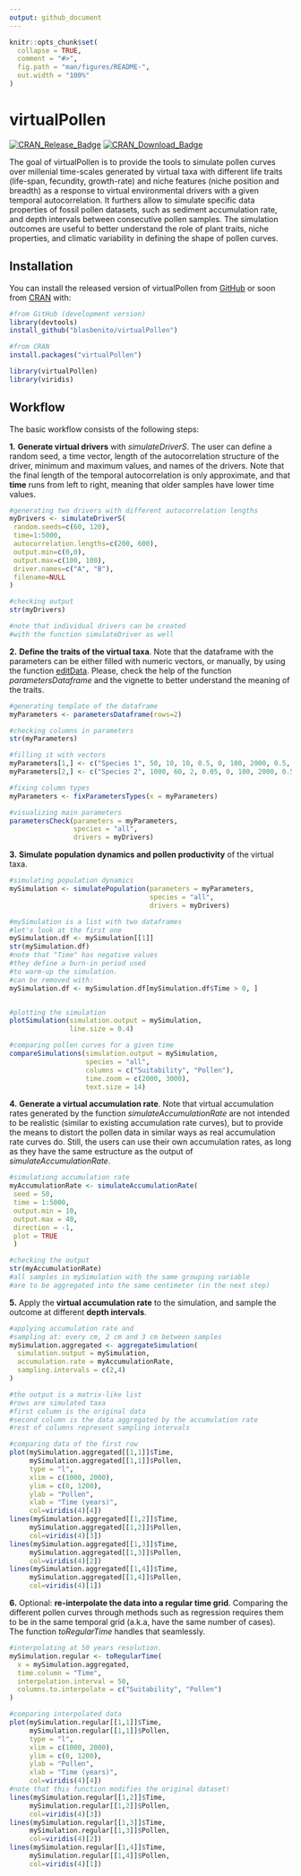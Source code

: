 ```yaml
---
output: github_document
---
```


<!-- README.md is generated from README.Rmd. Please edit that file -->

```r
knitr::opts_chunk$set(
  collapse = TRUE,
  comment = "#>",
  fig.path = "man/figures/README-",
  out.width = "100%"
)
```

# virtualPollen

[![CRAN_Release_Badge](http://www.r-pkg.org/badges/version-ago/virtualPollen)](https://CRAN.R-project.org/package=virtualPollen)
[![CRAN_Download_Badge](http://cranlogs.r-pkg.org/badges/virtualPollen)](https://CRAN.R-project.org/package=virtualPollen)

The goal of virtualPollen is to provide the tools to simulate pollen curves over millenial time-scales generated by virtual taxa with different life traits (life-span, fecundity, growth-rate) and niche features (niche position and breadth) as a response to virtual environmental drivers with a given temporal autocorrelation. It furthers allow to simulate specific data properties of fossil pollen datasets, such as sediment accumulation rate, and depth intervals between consecutive pollen samples. The simulation outcomes are useful to better understand the role of plant traits, niche properties, and climatic variability in defining the shape of pollen curves.

## Installation

You can install the released version of virtualPollen from [GitHub](https://github.com/BlasBenito/virtualPollen) or soon from [CRAN](https://CRAN.R-project.org) with:


```r
#from GitHub (development version)
library(devtools)
install_github("blasbenito/virtualPollen")

#from CRAN
install.packages("virtualPollen")
```

```r
library(virtualPollen)
library(viridis)
```


## Workflow

The basic workflow consists of the following steps:

**1.** **Generate virtual drivers** with *simulateDriverS*. The user can define a random seed, a time vector, length of the autocorrelation structure of the driver, minimum and maximum values, and names of the drivers. Note that the final length of the temporal autocorrelation is only approximate, and that **time** runs from left to right, meaning that older samples have lower time values.

```r
#generating two drivers with different autocorrelation lengths
myDrivers <- simulateDriverS(
 random.seeds=c(60, 120),
 time=1:5000,
 autocorrelation.lengths=c(200, 600),
 output.min=c(0,0),
 output.max=c(100, 100),
 driver.names=c("A", "B"),
 filename=NULL
)

#checking output
str(myDrivers)

#note that individual drivers can be created
#with the function simulateDriver as well
```

**2.** **Define the traits of the virtual taxa**. Note that the dataframe with the parameters can be either filled with numeric vectors, or manually, by using the function [editData](https://CRAN.R-project.org/package=editData). Please, check the help of the function *parametersDataframe* and the vignette to better understand the meaning of the traits.

```r
#generating template of the dataframe
myParameters <- parametersDataframe(rows=2)

#checking columns in parameters
str(myParameters)

#filling it with vectors
myParameters[1,] <- c("Species 1", 50, 10, 10, 0.5, 0, 100, 2000, 0.5, 0.5, 75, 10, 75, 15, 200, 600)
myParameters[2,] <- c("Species 2", 1000, 60, 2, 0.05, 0, 100, 2000, 0.5, 0.5, 50, 10, 50, 15, 200, 600)

#fixing column types
myParameters <- fixParametersTypes(x = myParameters)

#visualizing main parameters
parametersCheck(parameters = myParameters, 
                species = "all",
                drivers = myDrivers)

```

**3.** **Simulate population dynamics and pollen productivity** of the virtual taxa.

```r
#simulating population dynamics
mySimulation <- simulatePopulation(parameters = myParameters,
                                   species = "all",
                                   drivers = myDrivers)

#mySimulation is a list with two dataframes
#let's look at the first one
mySimulation.df <- mySimulation[[1]]
str(mySimulation.df)
#note that "Time" has negative values
#they define a burn-in period used
#to warm-up the simulation.
#can be removed with:
mySimulation.df <- mySimulation.df[mySimulation.df$Time > 0, ]


#plotting the simulation
plotSimulation(simulation.output = mySimulation,
               line.size = 0.4)

```

```r
#comparing pollen curves for a given time
compareSimulations(simulation.output = mySimulation,
                   species = "all",
                   columns = c("Suitability", "Pollen"),
                   time.zoom = c(2000, 3000),
                   text.size = 14)
```

**4.** **Generate a virtual accumulation rate**. Note that virtual accumulation rates generated by the function *simulateAccumulationRate* are not intended to be realistic (similar to existing accumulation rate curves), but to provide the means to distort the pollen data in similar ways as real accumulation rate curves do. Still, the users can use their own accumulation rates, as long as they have the same estructure as the output of *simulateAccumulationRate*.

```r

#simulationg accumulation rate
myAccumulationRate <- simulateAccumulationRate(
 seed = 50,
 time = 1:5000,
 output.min = 10,
 output.max = 40,
 direction = -1,
 plot = TRUE
 )

#checking the output
str(myAccumulationRate)
#all samples in mySimulation with the same grouping variable
#are to be aggregated into the same centimeter (in the next step)
```

**5.** Apply the **virtual accumulation rate** to the simulation, and sample the outcome at different **depth intervals**. 

```r
#applying accumulation rate and
#sampling at: every cm, 2 cm and 3 cm between samples
mySimulation.aggregated <- aggregateSimulation(
  simulation.output = mySimulation,
  accumulation.rate = myAccumulationRate,
  sampling.intervals = c(2,4)
)

#the output is a matrix-like list
#rows are simulated taxa
#first column is the original data
#second column is the data aggregated by the accumulation rate
#rest of columns represent sampling intervals

#comparing data of the first row
plot(mySimulation.aggregated[[1,1]]$Time, 
     mySimulation.aggregated[[1,1]]$Pollen,
     type = "l", 
     xlim = c(1000, 2000),
     ylim = c(0, 1200),
     ylab = "Pollen",
     xlab = "Time (years)",
     col=viridis(4)[4])
lines(mySimulation.aggregated[[1,2]]$Time, 
     mySimulation.aggregated[[1,2]]$Pollen,
     col=viridis(4)[3])
lines(mySimulation.aggregated[[1,3]]$Time, 
     mySimulation.aggregated[[1,3]]$Pollen,
     col=viridis(4)[2])
lines(mySimulation.aggregated[[1,4]]$Time, 
     mySimulation.aggregated[[1,4]]$Pollen,
     col=viridis(4)[1])
```

**6.** Optional: **re-interpolate the data into a regular time grid**. Comparing the different pollen curves through methods such as regression requires them to be in the same temporal grid (a.k.a, have the same number of cases). The function *toRegularTime* handles that seamlessly.

```r
#interpolating at 50 years resolution.
mySimulation.regular <- toRegularTime(
  x = mySimulation.aggregated,
  time.column = "Time",
  interpolation.interval = 50,
  columns.to.interpolate = c("Suitability", "Pollen")
)

#comparing interpolated data
plot(mySimulation.regular[[1,1]]$Time, 
     mySimulation.regular[[1,1]]$Pollen,
     type = "l", 
     xlim = c(1000, 2000),
     ylim = c(0, 1200),
     ylab = "Pollen",
     xlab = "Time (years)",
     col=viridis(4)[4])
#note that this function modifies the original dataset!
lines(mySimulation.regular[[1,2]]$Time, 
     mySimulation.regular[[1,2]]$Pollen,
     col=viridis(4)[3])
lines(mySimulation.regular[[1,3]]$Time, 
     mySimulation.regular[[1,3]]$Pollen,
     col=viridis(4)[2])
lines(mySimulation.regular[[1,4]]$Time, 
     mySimulation.regular[[1,4]]$Pollen,
     col=viridis(4)[1])
```

